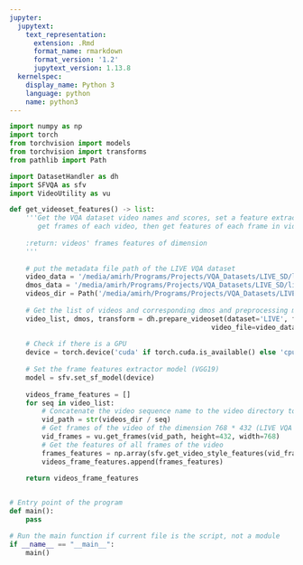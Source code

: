 ```yaml
---
jupyter:
  jupytext:
    text_representation:
      extension: .Rmd
      format_name: rmarkdown
      format_version: '1.2'
      jupytext_version: 1.13.8
  kernelspec:
    display_name: Python 3
    language: python
    name: python3
---
```


```python
import numpy as np
import torch
from torchvision import models
from torchvision import transforms
from pathlib import Path

import DatasetHandler as dh
import SFVQA as sfv
import VideoUtility as vu
```

```python
def get_videoset_features() -> list:
    '''Get the VQA dataset video names and scores, set a feature extractor model,
       get frames of each video, then get features of each frame in videos
       
    :return: videos' frames features of dimension
    '''
    
    # put the metadata file path of the LIVE VQA dataset
    video_data = '/media/amirh/Programs/Projects/VQA_Datasets/LIVE_SD/live_video_quality_seqs.txt'
    dmos_data = '/media/amirh/Programs/Projects/VQA_Datasets/LIVE_SD/live_video_quality_data.txt'
    videos_dir = Path('/media/amirh/Programs/Projects/VQA_Datasets/LIVE_SD')
    
    # Get the list of videos and corresponding dmos and preprocessing module
    video_list, dmos, transform = dh.prepare_videoset(dataset='LIVE', frame_size: int = 254,
                                                  video_file=video_data, dmos_file=dmos_data)
    
    # Check if there is a GPU
    device = torch.device('cuda' if torch.cuda.is_available() else 'cpu')
    
    # Set the frame features extractor model (VGG19)
    model = sfv.set_sf_model(device)
    
    videos_frame_features = []
    for seq in video_list:
        # Concatenate the video sequence name to the video directory to get the full video path
        vid_path = str(videos_dir / seq)
        # Get frames of the video of the dimension 768 * 432 (LIVE VQA videos)
        vid_frames = vu.get_frames(vid_path, height=432, width=768)
        # Get the features of all frames of the video
        frames_features = np.array(sfv.get_video_style_features(vid_frames, model, device, transform))
        videos_frame_features.append(frames_features)
    
    return videos_frame_features
```

```python

```

```python
# Entry point of the program
def main():
    pass
```

```python
# Run the main function if current file is the script, not a module
if __name__ == "__main__":
    main()
```
